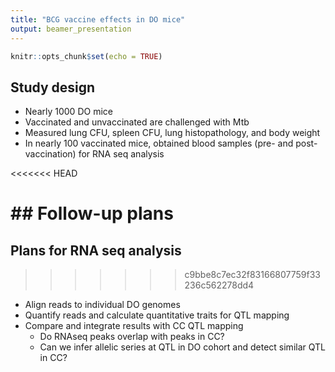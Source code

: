 ```yaml
---
title: "BCG vaccine effects in DO mice"
output: beamer_presentation
---
```


```r
knitr::opts_chunk$set(echo = TRUE)
```

## Study design

- Nearly 1000 DO mice
- Vaccinated and unvaccinated are challenged with Mtb
- Measured lung CFU, spleen CFU, lung histopathology, and body weight
- In nearly 100 vaccinated mice, obtained blood samples (pre- and post-vaccination) for RNA seq analysis

<<<<<<< HEAD

## Follow-up plans
=======
## Plans for RNA seq analysis
>>>>>>> c9bbe8c7ec32f83166807759f33236c562278dd4

- Align reads to individual DO genomes
- Quantify reads and calculate quantitative traits for QTL mapping
- Compare and integrate results with CC QTL mapping
  - Do RNAseq peaks overlap with peaks in CC? 
  - Can we infer allelic series at QTL in DO cohort and detect similar QTL in CC? 
  


